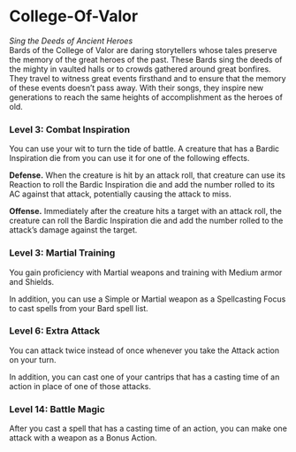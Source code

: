 # College-Of-Valor

_Sing the Deeds of Ancient Heroes_  
Bards of the College of Valor are daring storytellers whose tales preserve the memory of the great heroes of the past. These Bards sing the deeds of the mighty in vaulted halls or to crowds gathered around great bonfires. They travel to witness great events firsthand and to ensure that the memory of these events doesn’t pass away. With their songs, they inspire new generations to reach the same heights of accomplishment as the heroes of old.

### Level 3: Combat Inspiration

You can use your wit to turn the tide of battle. A creature that has a Bardic Inspiration die from you can use it for one of the following effects.

**Defense.** When the creature is hit by an attack roll, that creature can use its Reaction to roll the Bardic Inspiration die and add the number rolled to its AC against that attack, potentially causing the attack to miss.

**Offense.** Immediately after the creature hits a target with an attack roll, the creature can roll the Bardic Inspiration die and add the number rolled to the attack’s damage against the target.

### Level 3: Martial Training

You gain proficiency with Martial weapons and training with Medium armor and Shields.

In addition, you can use a Simple or Martial weapon as a Spellcasting Focus to cast spells from your Bard spell list.

### Level 6: Extra Attack

You can attack twice instead of once whenever you take the Attack action on your turn.

In addition, you can cast one of your cantrips that has a casting time of an action in place of one of those attacks.

### Level 14: Battle Magic

After you cast a spell that has a casting time of an action, you can make one attack with a weapon as a Bonus Action.